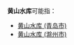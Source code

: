 '''黄山水库'''可能指：
*[[黄山水库_(青岛市)|黄山水库 (青岛市)]]
*[[黄山水库_(滁州市)|黄山水库 (滁州市)]]
{{Disambiguation|H|cat=四字水庫消歧義}}
